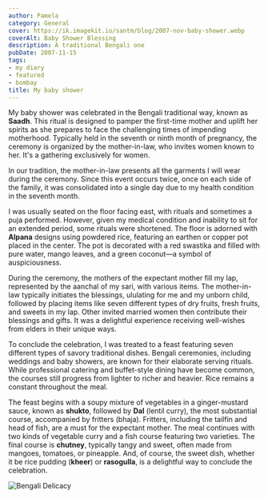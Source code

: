 ```yaml
---
author: Pamela
category: General
cover: https://ik.imagekit.io/santm/blog/2007-nov-baby-shower.webp
coverAlt: Baby Shower Blessing
description: A traditional Bengali one
pubDate: 2007-11-15
tags:
- my diary
- featured
- bombay
title: My baby shower
---
```



My baby shower was celebrated in the Bengali traditional way, known as **Saadh**. This ritual is designed to pamper the first-time mother and uplift her spirits as she prepares to face the challenging times of impending motherhood. Typically held in the seventh or ninth month of pregnancy, the ceremony is organized by the mother-in-law, who invites women known to her. It's a gathering exclusively for women.

In our tradition, the mother-in-law presents all the garments I will wear during the ceremony. Since this event occurs twice, once on each side of the family, it was consolidated into a single day due to my health condition in the seventh month.

I was usually seated on the floor facing east, with rituals and sometimes a puja performed. However, given my medical condition and inability to sit for an extended period, some rituals were shortened. The floor is adorned with **Alpana** designs using powdered rice, featuring an earthen or copper pot placed in the center. The pot is decorated with a red swastika and filled with pure water, mango leaves, and a green coconut—a symbol of auspiciousness.

During the ceremony, the mothers of the expectant mother fill my lap, represented by the aanchal of my sari, with various items. The mother-in-law typically initiates the blessings, ululating for me and my unborn child, followed by placing items like seven different types of dry fruits, fresh fruits, and sweets in my lap. Other invited married women then contribute their blessings and gifts. It was a delightful experience receiving well-wishes from elders in their unique ways.

To conclude the celebration, I was treated to a feast featuring seven different types of savory traditional dishes. Bengali ceremonies, including weddings and baby showers, are known for their elaborate serving rituals. While professional catering and buffet-style dining have become common, the courses still progress from lighter to richer and heavier. Rice remains a constant throughout the meal.

The feast begins with a soupy mixture of vegetables in a ginger-mustard sauce, known as **shukto**, followed by **Dal** (lentil curry), the most substantial course, accompanied by fritters (bhaja). Fritters, including the tailfin and head of fish, are a must for the expectant mother. The meal continues with two kinds of vegetable curry and a fish course featuring two varieties. The final course is **chutney**, typically tangy and sweet, often made from mangoes, tomatoes, or pineapple. And, of course, the sweet dish, whether it be rice pudding (**kheer**) or **rasogulla**, is a delightful way to conclude the celebration.

<Image src={pic1} alt="Bengali Delicacy"/>